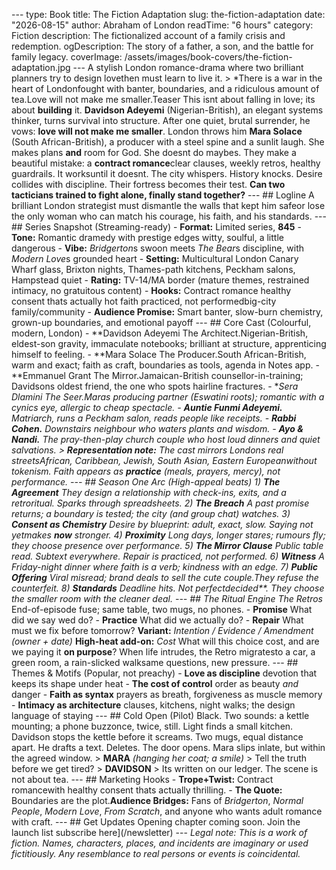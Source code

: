 --- type: Book title: The Fiction Adaptation slug: the-fiction-adaptation date: "2026-08-15" author: Abraham of London readTime: "6 hours" category: Fiction description: The fictionalized account of a family crisis and redemption. ogDescription: The story of a father, a son, and the battle for family legacy. coverImage: /assets/images/book-covers/the-fiction-adaptation.jpg --- A stylish London romance-drama where two brilliant planners try to design lovethen must learn to live it. > *There is a war in the heart of Londonfought with banter, boundaries, and a ridiculous amount of tea.Love will not make me smaller.Teaser This isnt about falling in love; its about **building** it. **Davidson Adeyemi** (Nigerian-British), an elegant systems thinker, turns survival into structure. After one quiet, brutal surrender, he vows: **love will not make me smaller**. London throws him **Mara Solace** (South African-British), a producer with a steel spine and a sunlit laugh. She makes plans **and** room for God. She doesnt do maybes. They make a beautiful mistake: a **contract romance**clear clauses, weekly retros, healthy guardrails. It worksuntil it doesnt. The city whispers. History knocks. Desire collides with discipline. Their fortress becomes their test. **Can two tacticians trained to fight alone, finally stand together?** --- ## Logline A brilliant London strategist must dismantle the walls that kept him safeor lose the only woman who can match his courage, his faith, and his standards. --- ## Series Snapshot (Streaming-ready) - **Format:** Limited series, **845** - **Tone:** Romantic dramedy with prestige edges witty, soulful, a little dangerous - **Vibe:** *Bridgerton*s swoon meets *The Bear*s discipline, with *Modern Love*s grounded heart - **Setting:** Multicultural London Canary Wharf glass, Brixton nights, Thames-path kitchens, Peckham salons, Hampstead quiet - **Rating:** TV-14/MA border (mature themes, restrained intimacy, no gratuitous content) - **Hooks:** Contract romance healthy consent thats actually hot faith practiced, not performedbig-city family/community - **Audience Promise:** Smart banter, slow-burn chemistry, grown-up boundaries, and emotional payoff --- ## Core Cast (Colourful, modern, London) - **Davidson Adeyemi The Architect.Nigerian-British, eldest-son gravity, immaculate notebooks; brilliant at structure, apprenticing himself to feeling. - **Mara Solace The Producer.South African-British, warm and exact; faith as craft, boundaries as tools, agenda in Notes app. - **Emmanuel Grant The Mirror.Jamaican-British counsellor-in-training; Davidsons oldest friend, the one who spots hairline fractures. - **Sera Dlamini The Seer.Maras producing partner (Eswatini roots); romantic with a cynics eye, allergic to cheap spectacle. - **Auntie Funmi Adeyemi.** Matriarch, runs a Peckham salon, reads people like receipts. - **Rabbi Cohen.** Downstairs neighbour who waters plants and wisdom. - **Ayo & Nandi.** The pray-then-play church couple who host loud dinners and quiet salvations. > **Representation note:** The cast mirrors Londons real streetsAfrican, Caribbean, Jewish, South Asian, Eastern Europeanwithout tokenism. Faith appears as **practice** (meals, prayers, mercy), not performance. --- ## Season One Arc (High-appeal beats) 1) **The Agreement** They design a relationship with check-ins, exits, and a retroritual. Sparks through spreadsheets. 2) **The Breach** A past promise returns; a boundary is tested; the city (and group chat) watches. 3) **Consent as Chemistry** Desire by blueprint: adult, exact, slow. Saying not yetmakes **now** stronger. 4) **Proximity** Long days, longer stares; rumours fly; they choose presence over performance. 5) **The Mirror Clause** Public table read. Subtext everywhere. Repair is practiced, not performed. 6) **Witness** A Friday-night dinner where faith is a verb; kindness with an edge. 7) **Public Offering** Viral misread; brand deals to sell the cute couple.They refuse the counterfeit. 8) **Standards** Deadline hits. Not perfectdecided\*\*. They choose the smaller room with the cleaner deal. --- ## The Ritual Engine The Retros* End-of-episode fuse; same table, two mugs, no phones. - **Promise** What did we say wed do? - **Practice** What did we actually do? - **Repair** What must we fix before tomorrow? **Variant:** _Intention / Evidence / Amendment (owner + date)_ **High-heat add-on:** _Cost_ What will this choice cost, and are we paying it **on purpose**? When life intrudes, the Retro migratesto a car, a green room, a rain-slicked walksame questions, new pressure. --- ## Themes & Motifs (Popular, not preachy) - **Love as discipline** devotion that keeps its shape under heat - **The cost of control** order as beauty _and_ danger - **Faith as syntax** prayers as breath, forgiveness as muscle memory - **Intimacy as architecture** clauses, kitchens, night walks; the design language of staying --- ## Cold Open (Pilot) Black. Two sounds: a kettle mounting; a phone buzzonce, twice, still. Light finds a small kitchen. Davidson stops the kettle before it screams. Two mugs, equal distance apart. He drafts a text. Deletes. The door opens. Mara slips inlate, but within the agreed window. > **MARA** _(hanging her coat; a smile)_ > Tell the truth before we get tired? > **DAVIDSON** > Its written on our ledger. The scene is not about tea. --- ## Marketing Hooks - **Trope+Twist:** Contract romancewith healthy consent thats actually thrilling. - **The Quote:** Boundaries are the plot.**Audience Bridges:** Fans of _Bridgerton_, _Normal People_, _Modern Love_, _From Scratch_, and anyone who wants adult romance with craft. --- ## Get Updates Opening chapter coming soon. Join the launch list subscribe here](/newsletter) --- _Legal note: This is a work of fiction. Names, characters, places, and incidents are imaginary or used fictitiously. Any resemblance to real persons or events is coincidental._

